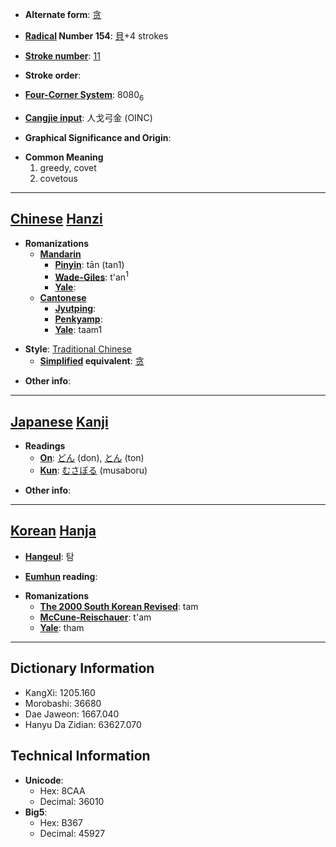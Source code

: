 * '''Alternate form''': [[贪]]

* '''[[Wiktionary:Chinese radical index| Radical]] Number 154''': [[Wiktionary:Chinese radical index 貝|貝]]+4 strokes

* '''[[Wiktionary:Chinese total strokes index|Stroke number]]''': [[Wiktionary:Chinese total strokes index 11|11]]

* '''Stroke order''': 

* '''[[Wiktionary:Chinese four corner index|Four-Corner System]]''': 8080<sub>6</sub>

* '''[[Wiktionary:Chinese Cangjie index|Cangjie input]]''': 人戈弓金 (OINC)

* '''Graphical Significance and Origin''': 

* '''Common Meaning'''
*#greedy, covet
*# covetous


----

== [[Chinese]] [[Hanzi]] ==

* '''Romanizations'''
** '''[[Mandarin]]'''
*** '''[[Pinyin]]''': tān (tan1)
*** '''[[Wade-Giles]]''': t'an<sup>1</sup>
*** '''[[Yale]]''': 
** '''[[Cantonese]]'''
*** '''[[Jyutping]]''':
*** '''[[Penkyamp]]''': 
*** '''[[Yale]]''': taam1

* '''Style''': [[Traditional Chinese]] 
** '''[[Simplified Chinese|Simplified]] equivalent''': [[贪]]

* '''Other info''': 

----

== [[Japanese]] [[Kanji]] ==

* '''Readings'''
** '''[[On]]''': [[どん]] (don), [[とん]] (ton)
** '''[[Kun]]''': [[むさぼる]] (musaboru)

* '''Other info''':  

----

== [[Korean]] [[Hanja]] ==

* '''[[Hangeul]]''': 탐

* '''[[Eumhun]] reading''': 

* '''Romanizations'''
** '''[[The 2000 South Korean Revised Romanization|The 2000 South Korean Revised]]''': tam
** '''[[McCune-Reischauer]]''': t'am
** '''[[Yale]]''': tham

----

== Dictionary Information ==

* KangXi: 1205.160
* Morobashi: 36680
* Dae Jaweon: 1667.040
* Hanyu Da Zidian: 63627.070

== Technical Information ==

* '''Unicode''':
** Hex: 8CAA
** Decimal: 36010
* '''Big5''':
** Hex: B367
** Decimal: 45927